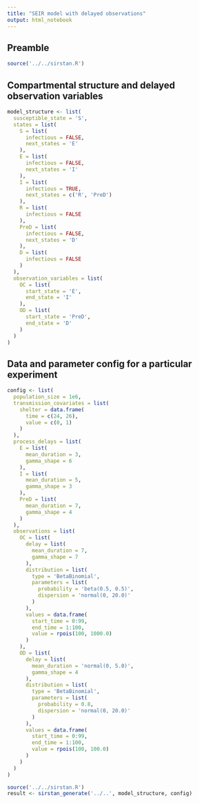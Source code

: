 ```yaml
---
title: "SEIR model with delayed observations"
output: html_notebook
---
```


## Preamble

```r
source('../../sirstan.R')
```


## Compartmental structure and delayed observation variables

```r
model_structure <- list(
  susceptible_state = 'S',
  states = list(
    S = list(
      infectious = FALSE,
      next_states = 'E'
    ),
    E = list(
      infectious = FALSE,
      next_states = 'I'
    ),
    I = list(
      infectious = TRUE,
      next_states = c('R', 'PreD')
    ),
    R = list(
      infectious = FALSE
    ),
    PreD = list(
      infectious = FALSE,
      next_states = 'D'
    ),
    D = list(
      infectious = FALSE
    )
  ),
  observation_variables = list(
    OC = list(
      start_state = 'E',
      end_state = 'I'
    ),
    OD = list(
      start_state = 'PreD',
      end_state = 'D'
    )
  )
)
```

## Data and parameter config for a particular experiment

```r
config <- list(
  population_size = 1e6,
  transmission_covariates = list(
    shelter = data.frame(
      time = c(24, 26),
      value = c(0, 1)
    )
  ),
  process_delays = list(
    E = list(
      mean_duration = 3,
      gamma_shape = 6
    ),
    I = list(
      mean_duration = 5,
      gamma_shape = 3
    ),
    PreD = list(
      mean_duration = 7,
      gamma_shape = 4
    )
  ),
  observations = list(
    OC = list(
      delay = list(
        mean_duration = 7,
        gamma_shape = 7
      ),
      distribution = list(
        type = 'BetaBinomial',
        parameters = list(
          probability = 'beta(0.5, 0.5)',
          dispersion = 'normal(0, 20.0)'
        )
      ),
      values = data.frame(
        start_time = 0:99,
        end_time = 1:100,
        value = rpois(100, 1000.0)
      )
    ),
    OD = list(
      delay = list(
        mean_duration = 'normal(0, 5.0)',
        gamma_shape = 4
      ),
      distribution = list(
        type = 'BetaBinomial',
        parameters = list(
          probability = 0.8,
          dispersion = 'normal(0, 20.0)'
        )
      ),
      values = data.frame(
        start_time = 0:99,
        end_time = 1:100,
        value = rpois(100, 100.0)
      )
    )
  )
)
```

```r
source('../../sirstan.R')
result <- sirstan_generate('../..', model_structure, config)
```


